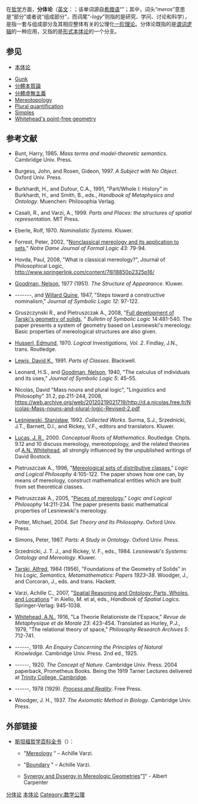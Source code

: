 在[[哲学|哲学]]方面，'''分体论'''（[[英文|英文]]：'''{{lang|en|Mereology}}'''；该单词源自[[希腊语|希腊语]]“''{{lang|hi|μερος}}''”；其中，词头“''meros''”意思是“部分”或者说“组成部分”，而词尾“''-logy''”则指的是研究、学问、讨论和科学），是指一套与组成部分及其相应整体有关的公理化[[一阶理论|一阶理论]]。分体论既指的是[[谓词逻辑|谓词逻辑]]的一种应用，又指的是[[形式本体论|形式本体论]]的一个分支。

==参见==
*[[本体论|本体论]]

* [[Gunk|Gunk]]
* [[分體本質論|分體本質論]]
* [[分體虛無主義|分體虛無主義]]
* [[Mereotopology|Mereotopology]]
* [[Plural_quantification|Plural quantification]]
* [[Simples|Simples]]
* [[Whitehead's_point-free_geometry|Whitehead's point-free geometry]]
<!-- 
 -->

==参考文献==
<div class="references-small">
<references />
* {{en}} Bunt, Harry, 1985. ''Mass terms and model-theoretic semantics''. Cambridge Univ. Press.
* {{en}} Burgess, John, and Rosen, Gideon, 1997. ''A Subject with No Object''. Oxford Univ. Press.
* {{en}} Burkhardt, H., and Dufour, C.A., 1991, "Part/Whole I: History" in Burkhardt, H., and Smith, B., eds., ''Handbook of Metaphysics and Ontology''. Muenchen: Philosophia Verlag.
* {{en}} Casati, R., and Varzi, A., 1999. ''Parts and Places: the structures of spatial representation''. MIT Press.
* {{en}} Eberle, Rolf, 1970. ''Nominalistic Systems''. Kluwer.
* {{en}} Forrest, Peter, 2002, "[http://projecteuclid.org/DPubS/Repository/1.0/Disseminate?view=body&id=pdfview_1&handle=euclid.ndjfl/1071509430 Nonclassical mereology and its application to sets,]" ''Notre Dame Journal of Formal Logic 43'': 79-94.
* {{en}} Hovda, Paul, 2008, "What is classical mereology?", Journal of Philosophical Logic, http://www.springerlink.com/content/76l18850p2325p16/{{Dead link|date=2020年2月 |bot=InternetArchiveBot |fix-attempted=yes }}
* {{en}} [[Nelson_Goodman|Goodman, Nelson]], 1977 (1951). ''The Structure of Appearance''. Kluwer.
* {{en}} -------, and [[Willard_Quine|Willard Quine]], 1947, "Steps toward a constructive nominalism," ''Journal of Symbolic Logic 12'': 97-122.
* {{en}}Gruszczynski R., and Pietruszczak A., 2008, "[http://www.math.ucla.edu/~asl/bsl/1404/1404-002.ps Full development of Tarski's geometry of solids,] {{Wayback|url=http://www.math.ucla.edu/~asl/bsl/1404/1404-002.ps |date=20160603183753 }}" ''Bulletin of Symbolic Logic'' 14:481-540. The paper presents a system of geometry based on Lesniewski's mereology. Basic properties of mereological structures are also given.
* {{en}} [[Edmund_Husserl|Husserl, Edmund]], 1970. ''Logical Investigations, Vol. 2''. Findlay, J.N., trans. Routledge. 
* {{en}} [[David_K._Lewis|Lewis, David K.]], 1991. ''Parts of Classes''. Blackwell.
* {{en}} Leonard, H.S., and [[Nelson_Goodman|Goodman, Nelson]], 1940, "The calculus of individuals and its uses," ''Journal of Symbolic Logic 5'': 45–55.
* {{en}} Nicolas, David "Mass nouns and plural logic", "Linguistics and Philosophy" 31.2, pp.211-244, 2008, https://web.archive.org/web/20120219021719/http://d.a.nicolas.free.fr/Nicolas-Mass-nouns-and-plural-logic-Revised-2.pdf
* {{en}} [[Stanisław_Leśniewski|Leśniewski, Stanisław]], 1992. ''Collected Works''. Surma, S.J., Srzednicki, J.T., Barnett, D.I., and Rickey, V.F., editors and translators. Kluwer.
* {{en}}[[John_Lucas_(philosopher)|Lucas, J. R.]], 2000. ''Conceptual Roots of Mathematics''. Routledge. Chpts. 9.12 and 10 discuss mereology, mereotopology, and the related theories of [[A.N._Whitehead|A.N. Whitehead]], all strongly influenced by the unpublished writings of David Bostock.
* {{en}}Pietruszczak A., 1996, "[https://web.archive.org/web/20110725111622/http://www.logika.umk.pl/llp/04/pietrusz.pdf Mereological sets of distributive classes,]" ''Logic and Logical Philosophy'' 4:105-122. The paper shows how one can, by means of mereology, construct mathematical entities which are built from set theoretical classes.
* {{en}}Pietruszczak A., 2005, "[https://web.archive.org/web/20110725111609/http://www.logika.umk.pl/llp/142/ap.pdf Pieces of mereology,]" ''Logic and Logical Philosophy'' 14:211-234. The paper presents basic mathematical properties of Lesniewski's mereology.
* {{en}}Potter, Michael, 2004. '' Set Theory and Its Philosophy''. Oxford Univ. Press.
* {{en}} Simons, Peter, 1987. ''Parts: A Study in Ontology''. Oxford Univ. Press.
* {{en}} Srzednicki, J. T. J., and Rickey, V. F., eds., 1984. ''Lesniewski's Systems: Ontology and Mereology''. Kluwer.
* {{en}} [[Alfred_Tarski|Tarski, Alfred]], 1984 (1956), "Foundations of the Geometry of Solids" in his ''Logic, Semantics, Metamathematics: Papers 1923–38''. Woodger, J., and Corcoran, J., eds. and trans. Hackett.
* {{en}} Varzi, Achille C., 2007, "[http://www.columbia.edu/~av72/papers/Space_2007.pdf Spatial Reasoning and Ontology: Parts, Wholes, and Locations] {{Wayback|url=http://www.columbia.edu/~av72/papers/Space_2007.pdf |date=20180218225331 }}" in Aiello, M. et al, eds., ''Handbook of Spatial Logics''. Springer-Verlag: 945-1038.
* {{en}}[[A.N._Whitehead|Whitehead, A.N.]], 1916, "La Theorie Relationiste de l'Espace," ''Revue de Metaphysique et de Morale 23'': 423-454. Translated as Hurley, P.J., 1979, "The relational theory of space," ''Philosophy Research Archives 5'': 712-741.
* {{en}}------, 1919. ''An Enquiry Concerning the Principles of Natural Knowledge''. Cambridge Univ. Press. 2nd ed., 1925.
* {{en}}------, 1920. ''The Concept of Nature''. Cambridge Univ. Press. 2004 paperback, Prometheus Books. Being the 1919 Tarner Lectures delivered at [[Trinity_College,_Cambridge|Trinity College, Cambridge]].
* {{en}}------, 1978 (1929). ''[[Process_and_Reality|Process and Reality]]''. Free Press.
* {{en}} Woodger, J. H., 1937. ''The Axiomatic Method in Biology''. Cambridge Univ. Press.
</div>

==外部链接==
<div class="references-small">
* {{en}}[[斯坦福哲学百科全书|斯坦福哲学百科全书]]（{{lang|en|Stanford Encyclopedia of Philosophy}}）：
**{{en}}"[http://plato.stanford.edu/entries/mereology/ Mereology] {{Wayback|url=http://plato.stanford.edu/entries/mereology/ |date=20201127014002 }}" – Achille Varzi.
**{{en}}"[http://plato.stanford.edu/entries/boundary/ Boundary] {{Wayback|url=http://plato.stanford.edu/entries/boundary/ |date=20200906075931 }}" – Achille Varzi.
**{{en}}[[Synergy_and_Dysergy_in_Mereologic_Geometries|Synergy and Dysergy in Mereologic Geometries]]"[https://web.archive.org/web/20090122231119/http://wikinfo.org/index.php/Synergy_and_Dysergy_in_Mereologic_Geometries]" - Albert Carpenter
</div>

{{哲学}}

[[Category:分体论|]]
[[Category:本体论|]]
[[Category:数学公理|Category:数学公理]]
